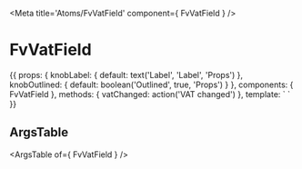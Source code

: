 
<Meta title='Atoms/FvVatField' component={ FvVatField } />

# FvVatField

<Canvas>
<Story name='Common' height='150px'>{{
  props: {
    knobLabel: {
      default: text('Label', 'Label', 'Props')
    },
    knobOutlined: {
      default: boolean('Outlined', true, 'Props')
    }
  },
  components: { FvVatField },
  methods: {
    vatChanged: action('VAT changed')
  },
  template: `<FvVatField
    :label="knobLabel"
    :outlined="knobOutlined"
    @vat:changed="vatChanged"
  >
  </FvVatField>`
}}</Story>
</Canvas>

## ArgsTable

<ArgsTable of={ FvVatField } />
